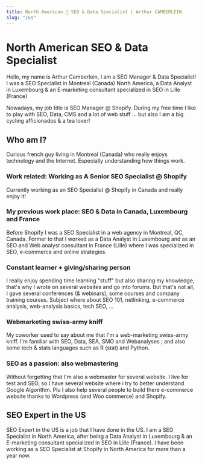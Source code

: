 ```yaml
---
title: North American 🚀 SEO & Data Specialist | Arthur CAMBERLEIN
slug: "/us"
---
```


# North American SEO & Data Specialist

Hello, my name is Arthur Camberlein, I am a SEO Manager & Data Specialist! I was a SEO Specialist in Montreal (Canada) North America, a Data Analyst in Luxembourg & an E-marketing consultant specialized in SEO in Lille (France)

Nowadays, my job title is SEO Manager @ Shopify. During my free time I like to play with SEO, Data, CMS and a lot of web stuff ... but also I am a big cycling afficionados & a tea lover!

## Who am I?

Curious french guy living in Montreal (Canada) who really enjoys technology and the Internet. Especially understanding how things work.

### Work related: Working as A Senior SEO Specialist @ Shopify

Currently working as an SEO Specialist @ Shopify in Canada and really enjoy it!

### My previous work place: SEO & Data in Canada, Luxembourg and France

Before Shopify I was a SEO Specialist in a web agency in Montreal, QC, Canada. Former to that I worked as a Data Analyst in Luxembourg and as an SEO and Web analyst consultant in France (Lille) where I was specialized in SEO, e-commerce and online strategies.

### Constant learner + giving/sharing person

I really enjoy spending time learning "stuff" but also sharing my knowledge, that's why I wrote on several websites and go into forums. But that's not all, I gave several conferences (& webinars), some courses and company training courses. Subject where about SEO 101, netlinking, e-commerce analysis, web-analysis basics, tech SEO, ...

### Webmarketing swiss-army kniff

My coworker used to say about me that I'm a web-marketing swiss-army kniff. I'm familiar with SEO, Data, SEA, SMO and Webanalyses ; and also some tech & stats languages such as R (stat) and Python.

### SEO as a passion: also webmastering

Without forgetting that I'm also a webmaster for several website. I live for test and SEO, so I have several website where i try to better understand Google Algorithm. Plu I also help several people to build there e-commerce website thanks to Wordpress (and Woo commerce) and Shopify.

## SEO Expert in the US
SEO Expert in the US is a job that I have done in the US. I am a SEO Specialist in North America, after being a Data Analyst in Luxembourg & an E-marketing consultant specialized in SEO in Lille (France). I have been working as a SEO Specialist at Shopify in North America for more than a year now.
